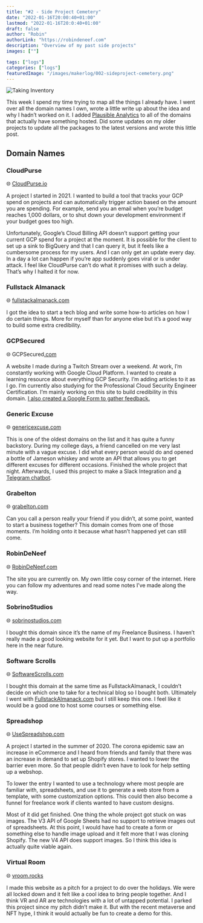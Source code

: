 ```yaml
---
title: "#2 - Side Project Cemetery"
date: "2022-01-16T20:00:40+01:00"
lastmod: "2022-01-16T20:0:40+01:00"
draft: false
author: "Robin"
authorLink: "https://robindeneef.com"
description: "Overview of my past side projects"
images: [""]

tags: ["logs"]
categories: ["logs"]
featuredImage: "/images/makerlog/002-sideproject-cemetery.png"
---
```


![Taking Inventory](/images/makerlog/002-sideproject-cemetery.png)

This week I spend my time trying to map all the things I already have. I went over all the domain names I own, wrote a little write up about the idea and why I hadn’t worked on it. I added [Plausible Analytics](https://plausible.io?ref=robindeneef.com) to all of the domains that actually have something hosted. Did some updates on my older projects to update all the packages to the latest versions and wrote this little post.

## Domain Names

### CloudPurse

🌐 [CloudPurse.io](http://CloudPurse.io)

A project I started in 2021. I wanted to build a tool that tracks your GCP spend on projects and can automatically trigger action based on the amount you are spending. For example, send you an email when you’re budget reaches 1,000 dollars, or to shut down your development environment if your budget goes too high.

Unfortunately, Google’s Cloud Billing API doesn’t support getting your current GCP spend for a project at the moment. It is possible for the client to set up a sink to BigQuery and that I can query it, but it feels like a cumbersome process for my users. And I can only get an update every day. In a day a lot can happen if you’re app suddenly goes viral or is under attack. I feel like CloudPurse can’t do what it promises with such a delay. That’s why I halted it for now.

### Fullstack Almanack

🌐 [fullstackalmanack.com](http://fullstackalmanack.com)

I got the idea to start a tech blog and write some how-to articles on how I do certain things. More for myself than for anyone else but it’s a good way to build some extra credibility.

### GCPSecured

🌐 GCPSecured[.com](http://RobinDeNeef.com)

A website I made during a Twitch Stream over a weekend. At work, I’m constantly working with Google Cloud Platform. I wanted to create a learning resource about everything GCP Security. I’m adding articles to it as I go. I’m currently also studying for the Professional Cloud Security Engineer Certification. I’m mainly working on this site to build credibility in this domain. [I also created a Google Form to gather feedback.](https://forms.gle/iqw1pm34HF9MQ91C7)

### Generic Excuse

🌐 [genericexcuse.com](http://genericexcuse.com)

This is one of the oldest domains on the list and it has quite a funny backstory. During my college days, a friend cancelled on me very last minute with a vague excuse. I did what every person would do and opened a bottle of Jameson whiskey and wrote an API that allows you to get different excuses for different occasions. Finished the whole project that night. Afterwards, I used this project to make a Slack Integration and [a Telegram chatbot](https://fullstackalmanac.com/post/2020-10/write-a-telegram-bot-with-python-flask/).

### Grabelton

🌐 [grabelton.com](http://grabelton.com)

Can you call a person really your friend if you didn’t, at some point, wanted to start a business together? This domain comes from one of those moments. I’m holding onto it because what hasn’t happened yet can still come.

### RobinDeNeef

🌐 [RobinDeNeef.com](http://RobinDeNeef.com)

The site you are currently on. My own little cosy corner of the internet. Here you can follow my adventures and read some notes I’ve made along the way.

### SobrinoStudios

🌐 [sobrinostudios.com](http://sobrinostudios.com)

I bought this domain since it’s the name of my Freelance Business. I haven’t really made a good looking website for it yet. But I want to put up a portfolio here in the near future.

### Software Scrolls

🌐 [SoftwareScrolls.com](http://SoftwareScrolls.com)

I bought this domain at the same time as FullstackAlmanack, I couldn’t decide on which one to take for a technical blog so I bought both. Ultimately I went with [FullstackAlmanack.com](http://FullstackAlmanack.com) but I still keep this one. I feel like it would be a good one to host some courses or something else.

### Spreadshop

🌐 [UseSpreadshop.com](http://UseSpreadshop.com)

A project I started in the summer of 2020. The corona epidemic saw an increase in eCommerce and I heard from friends and family that there was an increase in demand to set up Shopify stores. I wanted to lower the barrier even more. So that people didn’t even have to look for help setting up a webshop.

To lower the entry I wanted to use a technology where most people are familiar with, spreadsheets, and use it to generate a web store from a template, with some customization options. This could then also become a funnel for freelance work if clients wanted to have custom designs.

Most of it did get finished. One thing the whole project got stuck on was images. The V3 API of Google Sheets had no support to retrieve images out of spreadsheets. At this point, I would have had to create a form or something else to handle image upload and it felt more that I was cloning Shopify. The new V4 API does support images. So I think this idea is actually quite viable again.

### Virtual Room

🌐 [vroom.rocks](http://vroom.rocks)

I made this website as a pitch for a project to do over the holidays. We were all locked down and it felt like a cool idea to bring people together. And I think VR and AR are technologies with a lot of untapped potential. I parked this project since my pitch didn’t make it. But with the recent metaverse and NFT hype, I think it would actually be fun to create a demo for this.
